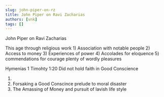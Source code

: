 ```yaml
---
slug: john-piper-on-rz
title: John Piper on Ravi Zacharias
authors: [vnk]
tags: []
---
```


John Piper on Ravi Zacharias

This age through religious work
	1) Association with notable people
	2) Access to money
	3) Experiences of power
	4) Accolades for eloquence
	5) commendations for courage
plenty of wordly pleasures

Hymenias
1 Timohty 1:20
Did not hold faith in Good Conscience

1) 
2) Forsaking a Good Conscince prelude to moral disaster
3) The Amassing of Money and pursuit of lavish life style